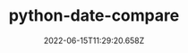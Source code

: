 ---
title: "python-date-compare"
description: ""
date: 2022-06-15T11:29:20.658Z
tags: []
cover:
  image: "/blogImages/"
  alt: ""
  caption: ""
draft: true
showToc: true
---